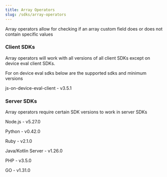 ```yaml
---
title: Array Operators
slug: /sdks/array-operators
---
```


Array operators allow for checking if an array custom field does or does not contain specific values

### Client SDKs

Array operators will work with all versions of all client SDKs except on device eval client SDKs.

For on device eval sdks below are the supported sdks and minimum versions

js-on-device-eval-client - v3.5.1

### Server SDKs

Array operators require certain SDK versions to work in server SDKs

Node.js - v5.27.0

Python - v0.42.0

Ruby - v2.1.0

Java/Kotlin Server - v1.26.0

PHP - v3.5.0

GO - v1.31.0
